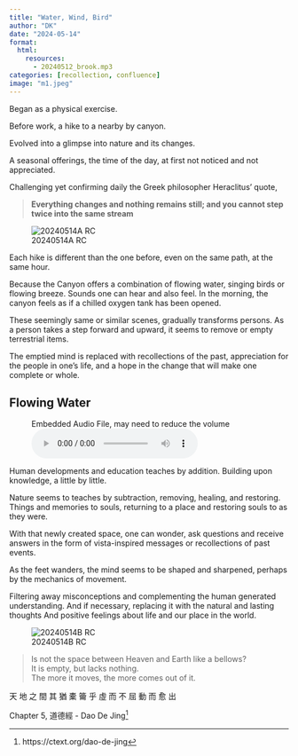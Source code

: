 ```yaml
---
title: "Water, Wind, Bird"
author: "DK"
date: "2024-05-14"
format:
  html:
    resources:
      - 20240512_brook.mp3
categories: [recollection, confluence]
image: "m1.jpeg"
---
```


Began as a physical exercise.

Before work, a hike to a nearby by canyon.

Evolved into a glimpse into nature and its changes.

A seasonal offerings, the time of the day, at first not noticed and not appreciated.

Challenging yet confirming daily the Greek philosopher Heraclitus' quote,

> **Everything changes and nothing remains still; and you cannot step twice into the same stream**

![20240514A RC](m1.jpeg){#fig-20240514A}

Each hike is different than the one before, even on the same path, at the same hour.

Because the Canyon offers a combination of flowing water, singing birds or flowing breeze. Sounds one can hear and also feel. In the morning, the canyon feels as if a chilled oxygen tank has been opened.

These seemingly same or similar scenes, gradually transforms persons. As a person takes a step forward and upward, it seems to remove or empty terrestrial items.

The emptied mind is replaced with recollections of the past, appreciation for the people in one's life, and a hope in the change that will make one complete or whole.

## Flowing Water

<figure>

<figcaption>Embedded Audio File, may need to reduce the volume</figcaption>

<audio controls src="20240512_brook.mp3">

Your browser does not support the <code>audio</code> element.

</audio>

</figure>

Human developments and education teaches by addition. Building upon knowledge, a little by little.

Nature seems to teaches by subtraction, removing, healing, and restoring. Things and memories to souls, returning to a place and restoring souls to as they were.

With that newly created space, one can wonder, ask questions and receive answers in the form of vista-inspired messages or recollections of past events.

As the feet wanders, the mind seems to be shaped and sharpened, perhaps by the mechanics of movement.

Filtering away misconceptions and complementing the human generated understanding. And if necessary, replacing it with the natural and lasting thoughts And positive feelings about life and our place in the world.

![20240514B RC](m2.jpeg){#fig-20240514B}

> Is not the space between Heaven and Earth like a bellows?\
> It is empty, but lacks nothing.\
> The more it moves, the more comes out of it.

天 地 之 間 其 猶 橐 籥 乎 虛 而 不 屈 動 而 愈 出

Chapter 5, 道德經 - Dao De Jing[^1]

[^1]: https://ctext.org/dao-de-jing
